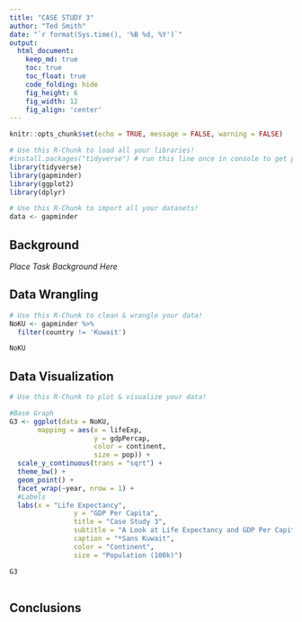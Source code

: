 ```yaml
---
title: "CASE STUDY 3"
author: "Ted Smith"
date: "`r format(Sys.time(), '%B %d, %Y')`"
output:
  html_document:  
    keep_md: true
    toc: true
    toc_float: true
    code_folding: hide
    fig_height: 6
    fig_width: 12
    fig_align: 'center'
---
```


```r
knitr::opts_chunk$set(echo = TRUE, message = FALSE, warning = FALSE)
```

```r
# Use this R-Chunk to load all your libraries!
#install.packages("tidyverse") # run this line once in console to get package
library(tidyverse)
library(gapminder)
library(ggplot2)
library(dplyr)
```

```r
# Use this R-Chunk to import all your datasets!
data <- gapminder

```

## Background

_Place Task Background Here_

## Data Wrangling

```r
# Use this R-Chunk to clean & wrangle your data!
NoKU <- gapminder %>% 
  filter(country != 'Kuwait')

NoKU
```

## Data Visualization

```r
# Use this R-Chunk to plot & visualize your data!

#Base Graph
G3 <- ggplot(data = NoKU,
       mapping = aes(x = lifeExp,
                     y = gdpPercap,
                     color = continent,
                     size = pop)) +
  scale_y_continuous(trans = "sqrt") +
  theme_bw() +
  geom_point() +
  facet_wrap(~year, nrow = 1) +
  #Labels
  labs(x = "Life Expectancy",
                y = "GDP Per Capita",
                title = "Case Study 3",
                subtitle = "A Look at Life Expectancy and GDP Per Capita*",
                caption = "*Sans Kuwait",
                color = "Continent",
                size = "Population (100k)") 

G3
  

```

## Conclusions
